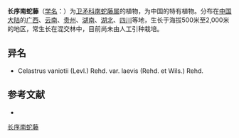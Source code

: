 {{Speciesbox
| name = 长序南蛇藤
| status = 
| status_system = 
| image =
| genus = Celastrus
| species = vaniotii
| authority = (Lévl.) Rehd.
}}

'''长序南蛇藤'''（[[学名|学名]]：{{lang|la|''Celastrus vaniotii''}}）为[[卫矛科|卫矛科]][[南蛇藤属|南蛇藤属]]的植物，为中国的特有植物。分布在[[中国大陆|中国大陆]]的[[广西|广西]]、[[云南|云南]]、[[贵州|贵州]]、[[湖南|湖南]]、[[湖北|湖北]]、[[四川|四川]]等地，生长于海拔500米至2,000米的地区，常生长在混交林中，目前尚未由人工引种栽培。

== 异名 ==
* Celastrus vaniotii (Levl.) Rehd. var. laevis (Rehd. et Wils.) Rehd.

== 参考文献 ==
<div class="references-small">
* {{cite web| url =http://www.bioinfo.cn/db05/KmzwSpecies.php?action=view&id=2914| title =长序南蛇藤| work =《中国高等植物数据库全库》| publisher =中国科学院微生物研究所| author =昆明植物研究所| accessdate =2009-02-23| deadurl =yes| archiveurl =https://web.archive.org/web/20160305063234/http://www.bioinfo.cn/db05/KmzwSpecies.php?action=view&id=2914| archivedate =2016-03-05}}
</div>
{{Taxonbar|from=Q15226282}}

[[Category:南蛇藤属|长序南蛇藤]]


{{植物小作品}}